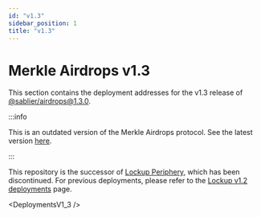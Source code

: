 ```yaml
---
id: "v1.3"
sidebar_position: 1
title: "v1.3"
---
```



# Merkle Airdrops v1.3

[v1.3.0]: https://npmjs.com/package/@sablier/airdrops/v/1.3.0

This section contains the deployment addresses for the v1.3 release of [@sablier/airdrops@1.3.0][v1.3.0].

<DeploymentNote />

:::info

This is an outdated version of the Merkle Airdrops protocol. See the latest version
[here](/guides/airdrops/deployments).

:::

This repository is the successor of [Lockup Periphery](https://github.com/sablier-labs/v2-periphery), which has been
discontinued. For previous deployments, please refer to the
[Lockup v1.2 deployments](/guides/lockup/previous-deployments/v1.2) page.

<DeploymentsV1_3 />
